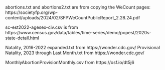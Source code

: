 abortions.txt and abortions2.txt are from copying the WeCount pages: https://societyfp.org/wp-content/uploads/2024/02/SFPWeCountPublicReport_2.28.24.pdf

sc-est2022-agesex-civ.csv is from https://www.census.gov/data/tables/time-series/demo/popest/2020s-state-detail.html

Natality, 2016-2022 expanded.txt from https://wonder.cdc.gov/
Provisional Natality, 2023 through Last Month.txt from https://wonder.cdc.gov/

MonthlyAbortionProvisionMonthly.csv from https://osf.io/dt5j6